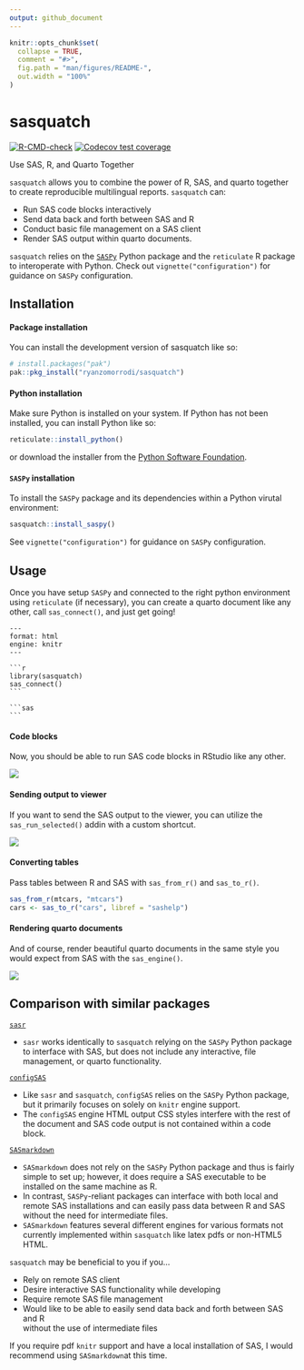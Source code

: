 ```yaml
---
output: github_document
---
```


<!-- README.md is generated from README.Rmd. Please edit that file -->

```r
knitr::opts_chunk$set(
  collapse = TRUE,
  comment = "#>",
  fig.path = "man/figures/README-",
  out.width = "100%"
)
```

# sasquatch

<!-- badges: start -->
[![R-CMD-check](https://github.com/ryanzomorrodi/sasr/actions/workflows/R-CMD-check.yaml/badge.svg)](https://github.com/ryanzomorrodi/sasr/actions/workflows/R-CMD-check.yaml)
[![Codecov test
coverage](https://codecov.io/gh/ryanzomorrodi/sasquatch/branch/main/graph/badge.svg)](https://app.codecov.io/gh/ryanzomorrodi/sasquatch?branch=main)
<!-- badges: end -->

Use SAS, R, and Quarto Together

`sasquatch` allows you to combine the power of R, SAS, and quarto together
to create reproducible multilingual reports. `sasquatch` can: 

* Run SAS code blocks interactively
* Send data back and forth between SAS and R
* Conduct basic file management on a SAS client
* Render SAS output within quarto documents.

`sasquatch` relies on the [`SASPy`](https://sassoftware.github.io/saspy/) Python
package and the `reticulate` R package to interoperate with Python. Check out 
`vignette("configuration")` for guidance on `SASPy` configuration.

## Installation

#### Package installation

You can install the development version of sasquatch like so:

```r
# install.packages("pak")
pak::pkg_install("ryanzomorrodi/sasquatch")
```

#### Python installation

Make sure Python is installed on your system. If Python has not been installed,
you can install Python like so:

```r
reticulate::install_python()
```

or download the installer from the [Python Software Foundation](https://www.python.org/downloads').

#### `SASPy` installation

To install the `SASPy` package and its dependencies within a Python virutal
environment:

```r
sasquatch::install_saspy()
```

See `vignette("configuration")` for guidance on `SASPy` configuration.

## Usage

Once you have setup `SASPy` and connected to the right python
environment using `reticulate` (if necessary), you can create a quarto document
like any other, call `sas_connect()`, and just get going!

`````verbatim
---
format: html
engine: knitr
---

```r
library(sasquatch)
sas_connect()
```

```sas

```
`````

#### Code blocks

Now, you should be able to run SAS code blocks in RStudio like any other.

![](man/figures/run_sas_chunk.gif)

#### Sending output to viewer

If you want to send the SAS output to the viewer, you can utilize the 
`sas_run_selected()` addin with a custom shortcut.

![](man/figures/run_sas_selected.gif)

#### Converting tables

Pass tables between R and SAS with `sas_from_r()` and `sas_to_r()`.

```r
sas_from_r(mtcars, "mtcars")
cars <- sas_to_r("cars", libref = "sashelp")
```

#### Rendering quarto documents

And of course, render beautiful quarto documents in the same style you would
expect from SAS with the `sas_engine()`.

![](man/figures/rendered_quarto.png)

## Comparison with similar packages

[`sasr`](https://github.com/insightsengineering/sasr)

* `sasr` works identically to `sasquatch` relying on the `SASPy` Python package
to interface with SAS, but does not include any interactive, file management, 
or quarto functionality. 

[`configSAS`](https://github.com/baselr/configSAS)

* Like `sasr` and `sasquatch`, `configSAS` relies on the `SASPy` Python package,
but it primarily focuses on solely on `knitr` engine support.
* The `configSAS` engine HTML output CSS styles interfere with the rest of the
document and SAS code output is not contained within a code block.

[`SASmarkdown`](https://cran.r-project.org/web/packages/SASmarkdown/index.html)

* `SASmarkdown` does not rely on the `SASPy` Python package and thus is fairly
simple to set up; however, it does require a SAS executable to be installed on
the same machine as R. 
* In contrast, `SASPy`-reliant packages can interface with both local and remote
SAS installations and can easily pass data between R and SAS without the need
for intermediate files.
* `SASmarkdown` features several different engines for various formats not 
currently implemented within `sasquatch` like latex pdfs or non-HTML5 HTML.

`sasquatch` may be beneficial to you if you...  

* Rely on remote SAS client  
* Desire interactive SAS functionality while developing  
* Require remote SAS file management  
* Would like to be able to easily send data back and forth between SAS and R   
without the use of intermediate files  

If you require pdf `knitr` support and have a local installation of SAS, I would
recommend using `SASmarkdown`at this time.